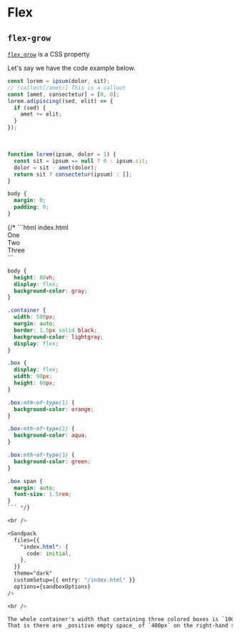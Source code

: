 
# Flex

## `flex-grow`

[`flex_grow`](https://developer.mozilla.org/en-US/docs/Web/CSS/flex-grow) is a CSS property

Let's say we have the code example below.

```js index.js
const lorem = ipsum(dolor, sit);
// !callout[/amet/] This is a callout
const [amet, consectetur] = [0, 0];
lorem.adipiscing((sed, elit) => {
  if (sed) {
    amet += elit;
  }
});
```

<br />

<CodeWithTabs>

```js !!tabs main.js
function lorem(ipsum, dolor = 1) {
  const sit = ipsum == null ? 0 : ipsum.sit;
  dolor = sit - amet(dolor);
  return sit ? consectetur(ipsum) : [];
}
```

```css !!tabs styles.css
body {
  margin: 0;
  padding: 0;
}
```

</CodeWithTabs>
{/* 
```html index.html
<!DOCTYPE html>
<html lang="en">
  <head>
    <meta charset="UTF-8" />
    <meta name="viewport" content="width=device-width, initial-scale=1.0" />
    <link ref="stylesheet" href="/styles.css" />
    <title>Document</title>
  </head>
  <body>
    <div class="container">
      <div class="box one"><span>One</span></div>
      <div class="box two"><span>Two</span></div>
      <div class="box three"><span>Three</span></div>
    </div>
  </body>
</html>
```

````css copy filename="styles.css"
body {
  height: 80vh;
  display: flex;
  background-color: gray;
}

.container {
  width: 500px;
  margin: auto;
  border: 1.5px solid black;
  background-color: lightgray;
  display: flex;
}

.box {
  display: flex;
  width: 90px;
  height: 60px;
}

.box:nth-of-type(1) {
  background-color: orange;
}

.box:nth-of-type(2) {
  background-color: aqua;
}

.box:nth-of-type(3) {
  background-color: green;
}

.box span {
  margin: auto;
  font-size: 1.5rem;
}
``` */}

<br />

<Sandpack
  files={{
    "index.html": {
      code: initial,
    },
  }}
  theme="dark"
  customSetup={{ entry: "/index.html" }}
  options={sandboxOptions}
/>

<br />

The whole container's width that containing three colored boxes is `1000px`, of which each box's width is `200px`.
That is there are _positive empty space_ of `400px` on the right-hand side.
````
